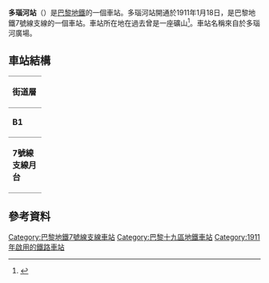 {{expand|time=2016-02-26T03:57:53+00:00}}
{{refimprove|time=2016-02-26T03:57:53+00:00}}
{{Infobox station
| name                = 多瑙河站
| symbol_location     = paris
| symbol              = m
| symbol2             = 
| type                = [[巴黎地鐵|巴黎地鐵]]車站
| image               = [[File:Paris_metro_danube.jpg|275px]]
| alt                 = 
| caption             = 
| other_name          = 
| address             = [[巴黎19區|巴黎19區]]
| borough             = [[法蘭西島|法蘭西島]]
| country             = 法國
| iso_region          = FR_scale:2000
| coordinates_display = title
| coordinates_format  = dms
| latd  = 48.881808| latm  = | lats  = | latNS  = 
| longd = 2.394201| longm = | longs = | longEW = 
| coordinates         = 
| owned               = [[RATP|RATP]]
| operator            = [[RATP|RATP]]
| line                = 
| disabled            = 
| zone                = 1
| opened              = {{Start-date|1911年1月18日}}
| closed              = <!-- {{End date|YYYY|MM|DD|df=y}} -->
| services            = 
| map_type            = France Paris
}}
'''多瑙河站'''（{{lang-fr|Danube}}）是[[巴黎地鐵|巴黎地鐵]]的一個車站。多瑙河站開通於1911年1月18日，是巴黎地鐵7號線支線的一個車站。車站所在地在過去曾是一座礦山<ref>{{cite book |first=Jean |last=Robert|title= Notre Métro ("Our metro") |place= Paris|year= 1983 |page= 194}}</ref>。車站名稱來自於多瑙河廣場。
== 車站結構 ==
{| border=0 cellspacing=0 cellpadding=3
|style="border-bottom:solid 1px gray;border-top:solid 1px gray;" width=50 valign=top|'''街道層'''
|-
|style="border-bottom:solid 1px gray;border-top:solid 1px gray;" width=50 valign=top|'''B1'''
|style="border-top:solid 1px gray;border-bottom:solid 1px gray;" width=100 valign=top|月台連接夾層
|-
|style="border-bottom:solid 1px gray;" width=50 rowspan=10 valign=top|'''7號線支線月台'''
|style="border-bottom:solid 1px gray;" width=100|內行
|style="border-bottom:solid 1px gray;" width=390|{{arrow|L}} [[File:Metro-M.svg|16x16px]][[File:Paris_Metro_7_bis.svg|16x16px]]往[[路易·布朗克站|路易·布朗克]]<small>（[[博扎里站|博扎里]]）</small>
|-
|style="border-top:solid 2px black;border-right:solid 2px black;border-left:solid 2px black;border-bottom:solid 2px black;" colspan=2|<center><small>[[島式月台|島式月台]]，左/右側開門</small></center>
|-
|style="border-bottom:solid 1px gray;" width=100|內行
|style="border-bottom:solid 1px gray;" width=390|{{arrow|L}} [[File:Metro-M.svg|16x16px]][[File:Paris_Metro_7_bis.svg|16x16px]]往路易·布朗克<small>（博扎里）</small>
|}
==參考資料==
{{reflist}}

{{commons category|Danube (Paris Metro)}}
{{巴黎地鐵7號線支線}}
{{DEFAULTSORT:Danube}}
[[Category:巴黎地鐵7號線支線車站|Category:巴黎地鐵7號線支線車站]]
[[Category:巴黎十九區地鐵車站|Category:巴黎十九區地鐵車站]]
[[Category:1911年啟用的鐵路車站|Category:1911年啟用的鐵路車站]]